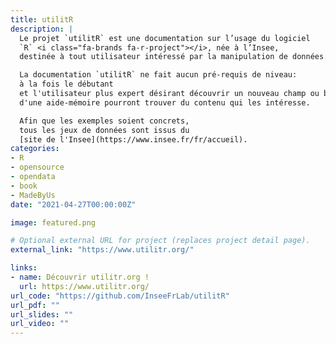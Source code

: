 ```yaml
---
title: utilitR
description: |
  Le projet `utilitR` est une documentation sur l’usage du logiciel
  `R` <i class="fa-brands fa-r-project"></i>, née à l’Insee,
  destinée à tout utilisateur intéressé par la manipulation de données.

  La documentation `utilitR` ne fait aucun pré-requis de niveau: 
  à la fois le débutant
  et l'utilisateur plus expert désirant découvrir un nouveau champ ou bénéficier
  d'une aide-mémoire pourront trouver du contenu qui les intéresse.

  Afin que les exemples soient concrets,
  tous les jeux de données sont issus du 
  [site de l'Insee](https://www.insee.fr/fr/accueil).
categories:
- R
- opensource
- opendata
- book
- MadeByUs
date: "2021-04-27T00:00:00Z"

image: featured.png

# Optional external URL for project (replaces project detail page).
external_link: "https://www.utilitr.org/"

links:
- name: Découvrir utilitr.org !
  url: https://www.utilitr.org/
url_code: "https://github.com/InseeFrLab/utilitR"
url_pdf: ""
url_slides: ""
url_video: ""
---
```


